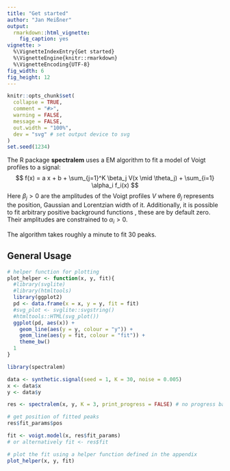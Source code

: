 ```yaml
---
title: "Get started"
author: "Jan Meißner"
output:
  rmarkdown::html_vignette:
    fig_caption: yes
vignette: >
  %\VignetteIndexEntry{Get started}
  %\VignetteEngine{knitr::rmarkdown}
  %\VignetteEncoding{UTF-8}
fig_width: 6
fig_height: 12
---
```


```r
knitr::opts_chunk$set(
  collapse = TRUE,
  comment = "#>",
  warning = FALSE,
  message = FALSE,
  out.width = "100%",
  dev = "svg" # set output device to svg
)
set.seed(1234)
```
The R package **spectralem** uses a EM algorithm <paperref> to fit a model of Voigt profiles to a signal:
$$
f(x) = a x + b + \sum_{j=1}^K \beta_j V(x \mid \theta_j) + \sum_{i=1} \alpha_i f_i(x)
$$
Here $\beta_j > 0$ are the amplitudes of the Voigt profiles $V$ where $\theta_j$ represents the position,
Gaussian and Lorentzian width of it. Additionally, it is possible to fit arbitrary positive background functions \eqn{f_i(x) > 0}, these are by default zero.
Their amplitudes are constrained to $\alpha_i > 0$.

The algorithm takes roughly a minute to fit 30 peaks.

## General Usage
```r
# helper function for plotting
plot_helper <- function(x, y, fit){
  #library(svglite)
  #library(htmltools)
  library(ggplot2)
  pd <- data.frame(x = x, y = y, fit = fit)
  #svg_plot <- svglite::svgstring()
  #htmltools::HTML(svg_plot())
  ggplot(pd, aes(x)) +
    geom_line(aes(y = y, colour = "y")) +
    geom_line(aes(y = fit, colour = "fit")) +
    theme_bw()
  1
}
```
```r
library(spectralem)

data <- synthetic.signal(seed = 1, K = 30, noise = 0.005)
x <- data$x
y <- data$y

res <- spectralem(x, y, K = 3, print_progress = FALSE) # no progress bar for vignettes

# get position of fitted peaks
res$fit_params$pos

fit <- voigt.model(x, res$fit_params)
# or alternatively fit <- res$fit

# plot the fit using a helper function defined in the appendix
plot_helper(x, y, fit)
```